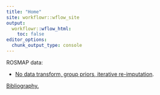 ```yaml
---
title: "Home"
site: workflowr::wflow_site
output:
  workflowr::wflow_html:
    toc: false
editor_options:
  chunk_output_type: console
---
```


ROSMAP data:

* [No data transform, group priors, iterative re-imputation](group_priors.html).

[Bibliography.](bibliography.html)